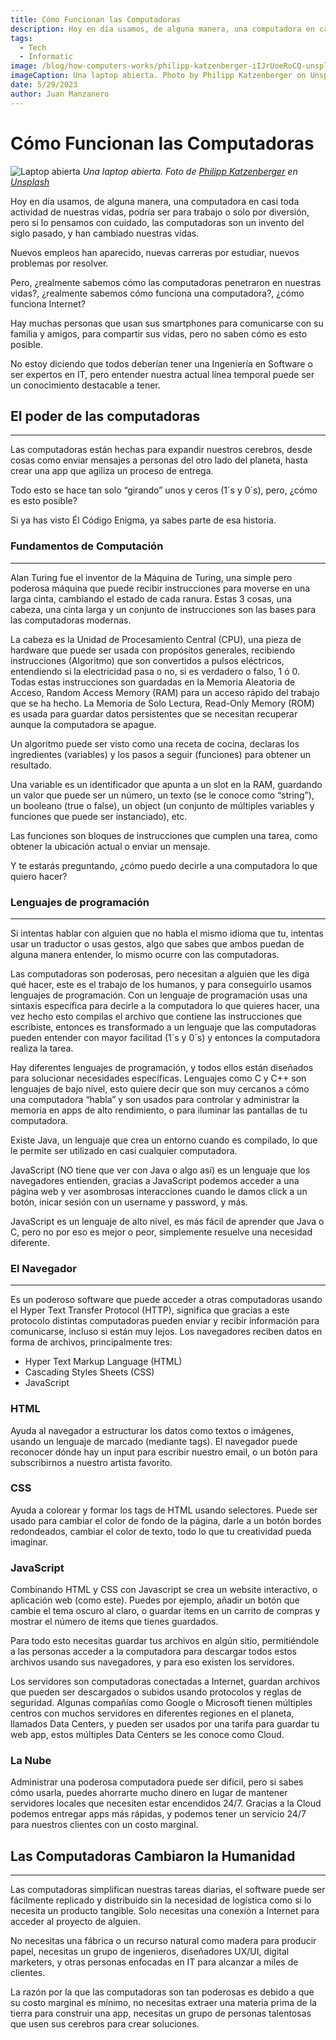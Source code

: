 ```yaml
---
title: Cómo Funcionan las Computadoras
description: Hoy en día usamos, de alguna manera, una computadora en casi toda actividad de nuestras vidas, volviéndose indispensables.
tags: 
  - Tech
  - Informatic
image: /blog/how-computers-works/philipp-katzenberger-iIJrUoeRoCQ-unsplash.jpg
imageCaption: Una laptop abierta. Photo by Philipp Katzenberger on Unsplash
date: 5/29/2023
author: Juan Manzanero
---
```


# Cómo Funcionan las Computadoras

![Laptop abierta](/blog/how-computers-works/philipp-katzenberger-iIJrUoeRoCQ-unsplash.jpg)
*Una laptop abierta. Foto de [Philipp Katzenberger](https://unsplash.com/@fantasyflip?utm_source=unsplash&utm_medium=referral&utm_content=creditCopyText') en [Unsplash](https://unsplash.com/photos/iIJrUoeRoCQ?utm_source=unsplash&utm_medium=referral&utm_content=creditCopyText)*

<PostData date='29 de Mayo del 2023' author='Juan Manzanero' />

Hoy en día usamos, de alguna manera, una computadora en casi toda actividad de nuestras vidas, podría ser para trabajo o solo por diversión, pero si lo pensamos con cuidado, las computadoras son un invento del siglo pasado, y han cambiado nuestras vidas.

Nuevos empleos han aparecido, nuevas carreras por estudiar, nuevos problemas por resolver.

Pero, ¿realmente sabemos cómo las computadoras penetraron en nuestras vidas?, ¿realmente sabemos cómo funciona una computadora?, ¿cómo funciona Internet?

Hay muchas personas que usan sus smartphones para comunicarse con su familia y amigos, para compartir sus vidas, pero no saben cómo es esto posible.

No estoy diciendo que todos deberían tener una Ingeniería en Software o ser expertos en IT, pero entender nuestra actual línea temporal puede ser un conocimiento destacable a tener.

## El poder de las computadoras

---

Las computadoras están hechas para expandir nuestros cerebros, desde cosas como enviar mensajes a personas del otro lado del planeta, hasta crear una app que agiliza un proceso de entrega.

Todo esto se hace tan solo “girando” unos y ceros (1´s y 0´s), pero, ¿cómo es esto posible?

Si ya has visto Él Código Enigma, ya sabes parte de esa historia.

### Fundamentos de Computación

---

Alan Turing fue el inventor de la Máquina de Turing, una simple pero poderosa máquina que puede recibir instrucciones para moverse en una larga cinta, cambiando el estado de cada ranura. Estas 3 cosas, una cabeza, una cinta larga y un conjunto de instrucciones son las bases para las computadoras modernas.

La cabeza es la Unidad de Procesamiento Central (CPU), una pieza de hardware que puede ser usada con propósitos generales, recibiendo instrucciones (Algoritmo) que son convertidos a pulsos eléctricos, entendiendo si la electricidad pasa o no, si es verdadero o falso, 1 ó 0. Todas estas instrucciones son guardadas en la Memoria Aleatoria de Acceso, Random Access Memory (RAM) para un acceso rápido del trabajo que se ha hecho. La Memoria de Solo Lectura, Read-Only Memory (ROM) es usada para guardar datos persistentes que se necesitan recuperar aunque la computadora se apague.

Un algoritmo puede ser visto como una receta de cocina, declaras los ingredientes (variables) y los pasos a seguir (funciones) para obtener un resultado.

Una variable es un identificador que apunta a un slot en la RAM, guardando un valor que puede ser un número, un texto (se le conoce como “string”), un booleano (true o false), un object (un conjunto de múltiples variables y funciones que puede ser instanciado), etc.

Las funciones son bloques de instrucciones que cumplen una tarea, como obtener la ubicación actual o enviar un mensaje.

Y te estarás preguntando, ¿cómo puedo decirle a una computadora lo que quiero hacer?

### Lenguajes de programación

---

Si intentas hablar con alguien que no habla el mismo idioma que tu, intentas usar un traductor o usas gestos, algo que sabes que ambos puedan de alguna manera entender, lo mismo ocurre con las computadoras.

Las computadoras son poderosas, pero necesitan a alguien que les diga qué hacer, este es el trabajo de los humanos, y para conseguirlo usamos lenguajes de programación. Con un lenguaje de programación usas una sintaxis específica para decirle a la computadora lo que quieres hacer, una vez hecho esto compilas el archivo que contiene las instrucciones que escribiste, entonces es transformado a un lenguaje que las computadoras pueden entender con mayor facilitad (1´s y 0´s) y entonces la computadora realiza la tarea.

Hay diferentes lenguajes de programación, y todos ellos están diseñados para solucionar necesidades específicas. Lenguajes como C y C++ son lenguajes de bajo nivel, esto quiere decir que son muy cercanos a cómo una computadora “habla” y son usados para controlar y administrar la memoria en apps de alto rendimiento, o para iluminar las pantallas de tu computadora.

Existe Java, un lenguaje que crea un entorno cuando es compilado, lo que le permite ser utilizado en casi cualquier computadora.

JavaScript (NO tiene que ver con Java o algo así) es un lenguaje que los navegadores entienden, gracias a JavaScript podemos acceder a una página web y ver asombrosas interacciones cuando le damos click a un botón, inicar sesión con un username y password, y más.

JavaScript es un lenguaje de alto nivel, es más fácil de aprender que Java o C, pero no por eso es mejor o peor, simplemente resuelve una necesidad diferente.

### El Navegador

---

Es un poderoso software que puede acceder a otras computadoras usando el Hyper Text Transfer Protocol (HTTP), significa que gracias a este protocolo distintas computadoras pueden enviar y recibir información para comunicarse, incluso si están muy lejos. Los navegadores reciben datos en forma de archivos, principalmente tres:

- Hyper Text Markup Language (HTML)
- Cascading Styles Sheets (CSS)
- JavaScript

### HTML

Ayuda al navegador a estructurar los datos como textos o imágenes, usando un lenguaje de marcado (mediante tags). El navegador puede reconocer dónde hay un input para escribir nuestro email, o un botón para subscribirnos a nuestro artista favorito.

### CSS

Ayuda a colorear y formar los tags de HTML usando selectores. Puede ser usado para cambiar el color de fondo de la página, darle a un botón bordes redondeados, cambiar el color de texto, todo lo que tu creatividad pueda imaginar.

### JavaScript

Combinando HTML y CSS con Javascript se crea un website interactivo, o aplicación web (como este). Puedes por ejemplo, añadir un botón que cambie el tema oscuro al claro, o guardar items en un carrito de compras y mostrar el número de items que tienes guardados.

Para todo esto necesitas guardar tus archivos en algún sitio, permitiéndole a las personas acceder a la computadora para descargar todos estos archivos usando sus navegadores, y para eso existen los servidores.

Los servidores son computadoras conectadas a Internet, guardan archivos que pueden ser descargados o subidos usando protocolos y reglas de seguridad. Algunas compañías como Google o Microsoft tienen múltiples centros con muchos servidores en diferentes regiones en el planeta, llamados Data Centers, y pueden ser usados por una tarifa para guardar tu web app, estos múltiples Data Centers se les conoce como Cloud.

### La Nube

Administrar una poderosa computadora puede ser difícil, pero si sabes cómo usarla, puedes ahorrarte mucho dinero en lugar de mantener servidores locales que necesiten estar encendidos 24/7. Gracias a la Cloud podemos entregar apps más rápidas, y podemos tener un servicio 24/7 para nuestros clientes con un costo marginal.

## Las Computadoras Cambiaron la Humanidad

---

Las computadoras simplifican nuestras tareas diarias, el software puede ser fácilmente replicado y distribuido sin la necesidad de logística como si lo necesita un producto tangible. Solo necesitas una conexión a Internet para acceder al proyecto de alguien.

No necesitas una fábrica o un recurso natural como madera para producir papel, necesitas un grupo de ingenieros, diseñadores UX/UI, digital marketers, y otras personas enfocadas en IT para alcanzar a miles de clientes.

La razón por la que las computadoras son tan poderosas es debido a que su costo marginal es mínimo, no necesitas extraer una materia prima de la tierra para construir una app, necesitas un grupo de personas talentosas que usen sus cerebros para crear soluciones.
